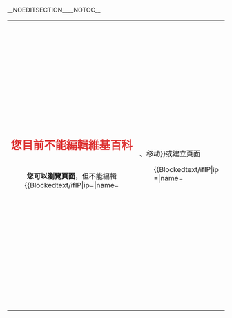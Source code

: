 __NOEDITSECTION____NOTOC__
{| id="mw-blocked-text" style="border:1px solid rgba(0,0,0,0.4); border-radius: 3px; width:100%; margin:0 auto 6px auto; padding: 0;"
|

<div style="width:100%; text-align:center; margin: 1.3em 0 1.3em 0;"><div style="font-size:1.6em; color:rgba(221,51,51,1);">'''您{{Blockedtext/ifIP|ip={{{3|$3}}}|name={{{7|$7}}}|現在使用的IP地址}}目前不能編輯維基百科'''</div>
<div style="text-align: center; "><div style=" display: inline-block; padding: 0 2em; border-radius: 3px;">'''您可以瀏覽頁面'''，但不能編輯{{Blockedtext/ifIP|ip={{{3|$3}}}|name={{{7|$7}}}||、移动}}或建立頁面</div></div>
</div>
<div style="margin:auto; width:70%;">
<div style="text-align:justify;">
{{Blockedtext/ifIP|ip={{{3|$3}}}|name={{{7|$7}}}
|目前，IP地址{{#ifeq:{{{3|$3}}}|{{{7|$7}}}||區段}}「<u>{{{7|$7}}}</u>」已被{{{1|$1}}}'''[[WP:BLOCK|封禁]]'''，而您{{#ifeq:{{{3|$3}}}|{{{7|$7}}}|正使用這個IP地址|所使用的IP地址正位於被封禁的範圍內}}。該IP地址{{#ifeq:{{{3|$3}}}|{{{7|$7}}}||區段}}被封禁的
|您的账户（即<u>{{{7|$7}}}</u>）已被{{{1|$1}}}'''[[WP:BLOCK|封禁]]'''。
}}
<div style="margin:1em; background: #eaecf0; padding:0.6em 2em; border:0px #666 solid; border-radius: 3px;" id="mw-blocked-text-reason">
<div style="color: rgba(42,75,141,1)">封禁理由：</div>
<div style="color: rgba(221,51,51,1); margin:0.5em 1em">{{{2|$2}}}</div>
<div style="color: rgba(42,75,141,1)">這次封禁的結束時間是：'''{{{6|$6}}} {{#switch:{{{6|$6}}}|indefinite|無限期|无限期|無限|无限|永久= |#default={{Blockedtext/ifIP|ip={{{3|$3}}}|name={{{7|$7}}}|([[UTC|UTC]])}} }}'''</div>
</div>

{{Blockedtext/ifIP|ip={{{3|$3}}}|name={{{7|$7}}}||
如果您未登入，'''[[Special:userlogin|登入]]可能可以繞過這個封禁。'''

但如果您已經登入，仍然看到本封禁頁面，此即表示這{{#ifeq:{{{3|$3}}}|{{{7|$7}}}|個|段}}IP地址已被實施嚴厲封禁，任何人都不能透過此{{#ifeq:{{{3|$3}}}|{{{7|$7}}}||段}}IP地址編輯中文維基百科。'''如果您的账户本身未被封禁，請嘗試更換您的IP地址或者轉移到其他地方重試'''<span id="mw-blocked-text-ipblockexemptmsg" style="display:none;">，如果符合指定條件，也可申请[[Wikipedia:IP封禁例外|IP封禁例外]]权限</span>。

<div></div>}}如您对此封禁有疑问或异议，您可以：
<div style="margin:1em; background: #eaecf0; color: rgba(42,75,141,1); padding:0.6em 2em; border:0px #666 solid; border-radius: 3px;">{{#ifexpr:{{Blockedtext/ifIP|ip={{{3|$3}}}|name={{{7|$7}}}|0|1}} or ({{Blockedtext/ifIP|ip={{{3|$3}}}|name={{{7|$7}}}|1|0}} and {{#ifeq:{{{3|$3}}}|{{{7|$7}}}|1|0}}) |
<div style="margin-bottom: 0.4em;">'''对话页申诉'''：如果您未被禁止編輯自己的討論頁，您可以<span class="plainlinks">'''[{{fullurl:Special:Mytalk|action=edit&section=new&nosummary=1&preload=Template:Blocks_review/preload&preloadparams%5b%5d={{{5|$5}}}}} <span style="color: #36c">按此</span>]'''</span>在討論頁闡明您的疑問或要求[[Wikipedia:封禁方针#封禁申訴|<span style="color: #36c">複核</span>]]的理由。</div>
}}
<div style="margin-bottom: 0.4em;">'''邮件申诉'''：将您的用户名和申诉理由写入电子邮件，发送至 '''<samp>{{nospam|unblock-zh|lists.wikimedia.org}}</samp>'''。管理员将在收到邮件后考虑您的请求。请注意邮件发送可能会有延时，请勿重复多次发送。</div>
<div>'''联络管理员'''：聯絡[[User_talk:{{{4|$4}}}]]或者其他的[[{{MediaWiki:Grouppage-sysop}}|<span style="color: #36c">管理員</span>]]，討論這次封禁。{{Blockedtext/ifIP|ip={{{3|$3}}}|name={{{7|$7}}}||如果您希望使用「電郵用戶」功能聯絡管理員，請注意您必须已于您的[[Special:Preferences|<span style="color: #36c">参数设置</span>]]中绑定了一個有效的電子郵件地址，并且在管理员执行封禁时没有被禁止发送电子邮件。}}</div></div>

您目前的IP地址是{{{3|$3}}}，而該封鎖ID是#{{{5|$5}}}。請您在所有申訴中註明此IP地址及封鎖ID。

{{Blockedtext/ifIP|ip={{{3|$3}}}|name={{{7|$7}}}||'''请不要注册新帐户或者使用匿名身份进行申诉，这将被视为「绕过封禁发言」，并导致您的封禁期限被延长。'''}}
<div style="height: 2em;"></div>
</div></div>
|}